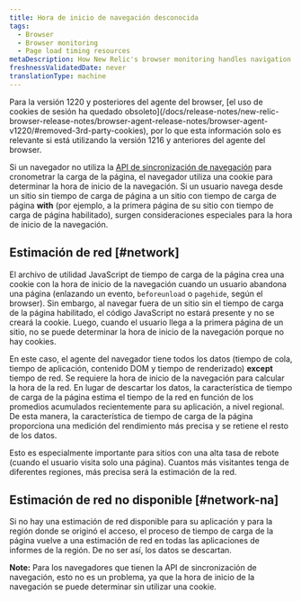 ```yaml
---
title: Hora de inicio de navegación desconocida
tags:
  - Browser
  - Browser monitoring
  - Page load timing resources
metaDescription: How New Relic's browser monitoring handles navigation start time when the navigation timing API is unavailable.
freshnessValidatedDate: never
translationType: machine
---
```


<Callout variant="important">
  Para la versión 1220 y posteriores del agente del browser, [el uso de cookies de sesión ha quedado obsoleto](/docs/release-notes/new-relic-browser-release-notes/browser-agent-release-notes/browser-agent-v1220/#removed-3rd-party-cookies), por lo que esta información solo es relevante si está utilizando la versión 1216 y anteriores del agente del browser.
</Callout>

Si un navegador no utiliza la [API de sincronización de navegación](/docs/browser/new-relic-browser/browser-agent-apis/navigation-timing-api) para cronometrar la carga de la página, el navegador utiliza una cookie para determinar la hora de inicio de la navegación. Si un usuario navega desde un sitio sin tiempo de carga de página a un sitio con tiempo de carga de página <DoNotTranslate>**with**</DoNotTranslate> (por ejemplo, a la primera página de su sitio con tiempo de carga de página habilitado), surgen consideraciones especiales para la hora de inicio de la navegación.

## Estimación de red [#network]

El archivo de utilidad JavaScript de tiempo de carga de la página crea una cookie con la hora de inicio de la navegación cuando un usuario abandona una página (enlazando un evento, `beforeunload` o `pagehide`, según el browser). Sin embargo, al navegar fuera de un sitio sin el tiempo de carga de la página habilitado, el código JavaScript no estará presente y no se creará la cookie. Luego, cuando el usuario llega a la primera página de un sitio, no se puede determinar la hora de inicio de la navegación porque no hay cookies.

En este caso, el agente del navegador tiene todos los datos (tiempo de cola, tiempo de aplicación, contenido DOM y tiempo de renderizado) <DoNotTranslate>**except**</DoNotTranslate> tiempo de red. Se requiere la hora de inicio de la navegación para calcular la hora de la red. En lugar de descartar los datos, la característica de tiempo de carga de la página estima el tiempo de la red en función de los promedios acumulados recientemente para su aplicación, a nivel regional. De esta manera, la característica de tiempo de carga de la página proporciona una medición del rendimiento más precisa y se retiene el resto de los datos.

Esto es especialmente importante para sitios con una alta tasa de rebote (cuando el usuario visita solo una página). Cuantos más visitantes tenga de diferentes regiones, más precisa será la estimación de la red.

## Estimación de red no disponible [#network-na]

Si no hay una estimación de red disponible para su aplicación y para la región donde se originó el acceso, el proceso de tiempo de carga de la página vuelve a una estimación de red en todas las aplicaciones de informes de la región. De no ser así, los datos se descartan.

<DoNotTranslate>**Note:**</DoNotTranslate> Para los navegadores que tienen la API de sincronización de navegación, esto no es un problema, ya que la hora de inicio de la navegación se puede determinar sin utilizar una cookie.
